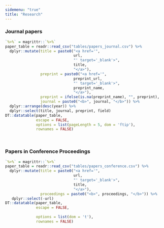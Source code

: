 ```yaml
---
sidemenu: "true"
title: "Research"
---
```


### Journal papers

```r
`%>%` = magrittr::`%>%`
paper_table = readr::read_csv("tables/papers_journal.csv") %>%
  dplyr::mutate(title = paste0("<a href='",
                               url,
                               "' target='_blank'>",
                               title,
                               "</a>"),
                preprint = paste0("<a href='",
                               preprint_url,
                               "' target='_blank'>",
                               preprint_name,
                               "</a>"),
                preprint = ifelse(is.na(preprint_name), "", preprint),
                journal = paste0("<b>", journal, "</b>")) %>%
  dplyr::arrange(desc(year)) %>% 
  dplyr::select(title, journal, preprint, field)
DT::datatable(paper_table,
              escape = FALSE,
              options = list(pageLength = 5, dom = 'ftip'),
              rownames = FALSE)
```

<br/>

### Papers in Conference Proceedings

```r
`%>%` = magrittr::`%>%`
paper_table = readr::read_csv("tables/papers_conference.csv") %>% 
  dplyr::mutate(title = paste0("<a href='",
                               url,
                               "' target='_blank'>",
                               title,
                               "</a>"),
                proceedings = paste0("<b>", proceedings, "</b>")) %>% 
   dplyr::select(-url)
DT::datatable(paper_table,
              escape = FALSE,
              
              options = list(dom = 't'),
              rownames = FALSE)
```
